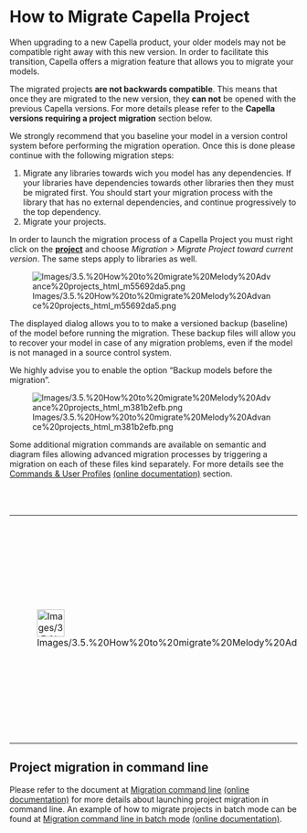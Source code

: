             
= How to Migrate Capella Project =

When upgrading to a new Capella product, your older models may not be compatible right away with this new version.
In order to facilitate this transition, Capella offers a migration feature that allows you to migrate your models.

The migrated projects '''are not backwards compatible'''. This means that once they are migrated to the new version, they '''can not''' be opened with the previous Capella versions. For more details please refer to the '''Capella versions requiring a project migration''' section below.

We strongly recommend that you baseline your model in a version control system before performing the migration operation. Once this is done please continue with the following migration steps:

# Migrate any libraries towards wich you model has any dependencies. If your libraries have dependencies towards other libraries then they must be migrated first. You should start your migration process with the library that has no external dependencies, and continue progressively to the top dependency.
# Migrate your projects.
 
In order to launch the migration process of a Capella Project you must right click on the <u>'''project'''</u> and choose ''Migration &gt; Migrate Project toward current version''. The same steps apply to libraries as well.

 
[[Image:Images/3.5.%20How%20to%20migrate%20Melody%20Advance%20projects_html_m55692da5.png]]

 
The displayed dialog allows you to to make a versioned backup (baseline) of the model before running the migration.
These backup files will allow you to recover your model in case of any migration problems, even if the model is not managed in a source control system. 

We highly advise you to enable the option &ldquo;Backup models before the migration&rdquo;.

 
[[Image:Images/3.5.%20How%20to%20migrate%20Melody%20Advance%20projects_html_m381b2efb.png]]


Some additional migration commands are available on semantic and diagram files allowing advanced migration processes by triggering a migration on each of these files kind separately. For more details see the [[../help/topic/org.polarsys.capella.preferences.doc/html/06.%20Preferences/6.4.%20Commands%20preferences.html?cp=6_1_21_1_11_0_0| Commands & User Profiles]] <span class="github-link">[[../../../org.polarsys.capella.preferences.doc/html/06. Preferences/6.4. Commands preferences.mediawiki|(online documentation)]]</span> section.

<br>
<br>
        
{| border="1"
|-
| 
[[Image:Images/3.5.%20How%20to%20migrate%20Melody%20Advance%20projects_html_3c78e109.png|48x48px]]

 
| 
At the end of the migration process, we recommend you to run a manual global refresh on all the diagrams of the migrated project. For more details see the [[../help/topic/org.polarsys.capella.ui.doc/html/05.%20Diagram%20Management/5.1.%20Diagram%20concepts.html?cp=6_1_6_0_1#Diagram_Refreshing_Strategies| Diagram Refreshing Strategies]] <span class="github-link">[[../../../org.polarsys.capella.ui.doc/html/05. Diagram Management/5.1. Diagram concepts.mediawiki#Diagram_Refreshing_Strategies|(online documentation)]]</span> section.

|}

== Project migration in command line==
Please refer to the document at [[../help/topic/org.polarsys.capella.commandline.doc/html/19.%20Command%20Line%20Support/19.1.%20Core%20Mechanism%20and%20Applications.html?cp=6_1_13_1_3#Migration| Migration command line]] <span class="github-link">[[../../../org.polarsys.capella.commandline.doc/html/19. Command Line Support/19.1. Core Mechanism and Applications.mediawiki#Migration|(online documentation)]]</span> for more details about launching project migration in command line.
An example of how to migrate projects in batch mode can be found at [[../help/topic/org.polarsys.capella.commandline.doc/html/19.%20Command%20Line%20Support/19.2.%20Migration%20and%20Post-Migration%20script%20example.html?cp=6_1_13_2| Migration command line in batch mode]] <span class="github-link">[[../../../org.polarsys.capella.commandline.doc/html/19. Command Line Support/19.2. Migration and Post-Migration script example.mediawiki|(online documentation)]]</span>.
   